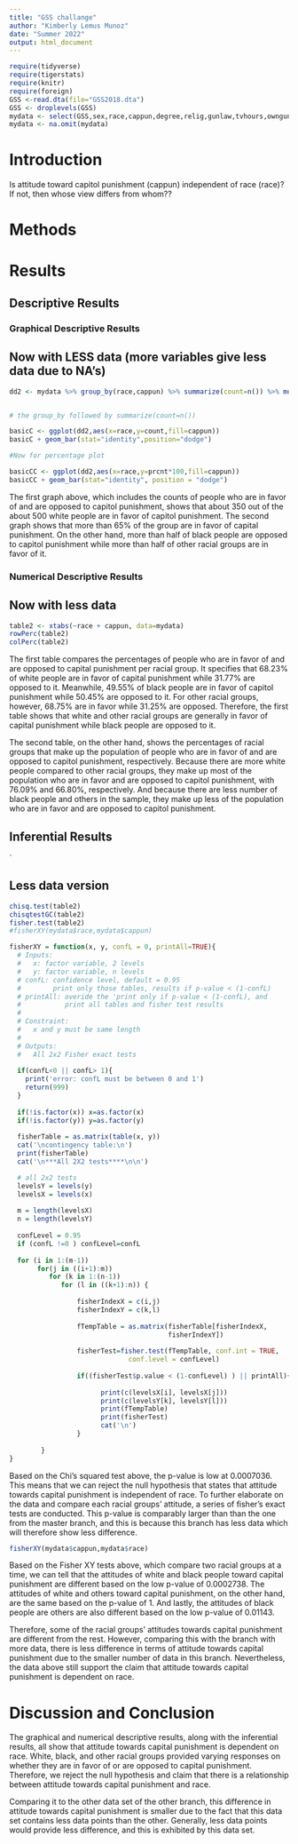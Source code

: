 ```yaml
---
title: "GSS challange"
author: "Kimberly Lemus Munoz"
date: "Summer 2022"
output: html_document
---
```








```r
require(tidyverse)
require(tigerstats)
require(knitr)
require(foreign)
GSS <-read.dta(file="GSS2018.dta")
GSS <- droplevels(GSS)
mydata <- select(GSS,sex,race,cappun,degree,relig,gunlaw,tvhours,owngun,age,wordsum)
mydata <- na.omit(mydata)
```

# Introduction

<!--In this section you explain what you are trying to show.  Where did the data come from?  What is the research or other question you are trying to answer?.  If you skimp in this section expect to be marked down in your grade. Paint a picture of the project a couple of paragraphs is expected!-->

Is attitude toward capitol punishment (cappun) independent of race (race)?
If not, then whose view differs from whom??

# Methods

<!--Decide on your methods:  use "variable analysis" or other appropriate descriptors.  Make sure to choose at least one graphical method and at least one numerical method. Discuss what data manipulations may be needed for example subsetting or other binning procedures and what sort of graphical displays and inferential tools will be used!-->

# Results

<!--Divide this section into two sub-sections:  One for your descriptive  results and one for your inferential results.!-->

## Descriptive Results

### Graphical Descriptive Results

<!--Graphical results here.  Make sure to show your code.  Provide appropriate labels for axes, giving units if possible, and provide a good title for the graph, too.  Use the graphical results to describe the patterns if any that exist in the data as focused toward the research question. Bottom line is to explain the features of the graph that are relevant to conforming or departing to what is expected by your null hypothesis !-->



## Now with LESS data (more variables give less data due to NA's)

```r
dd2 <- mydata %>% group_by(race,cappun) %>% summarize(count=n()) %>% mutate(prcnt=count/sum(count))


# the group_by followed by summarize(count=n())

basicC <- ggplot(dd2,aes(x=race,y=count,fill=cappun))
basicC + geom_bar(stat="identity",position="dodge")

#Now for percentage plot

basicCC <- ggplot(dd2,aes(x=race,y=prcnt*100,fill=cappun)) 
basicCC + geom_bar(stat="identity", position = "dodge")
```

The first graph above, which includes the counts of people who are in favor of and are opposed to capitol punishment, shows that about 350 out of the about 500 white people are in favor of capitol punishment. The second graph shows that  more than 65% of the group are in favor of capital punishment. On the other hand, more than half of black people are opposed to capitol punishment while more than half of other racial groups are in favor of it.  

### Numerical Descriptive Results

<!--Numerical results go here. Use the numerical results to describe the patterns if any that exist in the data as focused toward the research question!-->




## Now with less data

```r
table2 <- xtabs(~race + cappun, data=mydata)
rowPerc(table2)
colPerc(table2)
```
The first table compares the percentages of people who are in favor of and are opposed to capital punishment per racial group. It specifies that 68.23% of white people are in favor of capital punishment while 31.77% are opposed to it. Meanwhile, 49.55% of black people are in favor of capitol punishment while 50.45% are opposed to it. For other racial groups, however, 68.75% are in favor while 31.25% are opposed. Therefore, the first table shows that white and other racial groups are generally in favor of capital punishment while black people are opposed to it.
  
The second table, on the other hand, shows the percentages of racial groups that make up the population of people who are in favor of and are opposed to capitol punishment, respectively. Because there are more white people compared to other racial groups, they make up most of the population who are in favor and are opposed to capitol punishment, with 76.09% and 66.80%, respectively. And because there are less number of black people and others in the sample, they make up less of the population who are in favor and are opposed to capitol punishment.    
  

## Inferential Results

<!--State hypothesis clearly.  Make sure your discussion of the inferential test covers all the aspects that the test output produces, such as test statistic, p-value etc.  Make a decision about the null hypothesis, explain the assumptions on which the selected test/procedure was based, and why the chosen procedure satisfys the assumptions and is appropriate to answer the research question!-->

`


## Less data version

```r
chisq.test(table2)
chisqtestGC(table2)
fisher.test(table2)
#fisherXY(mydata$race,mydata$cappun)
```
```r
fisherXY = function(x, y, confL = 0, printAll=TRUE){
  # Inputs: 
  #   x: factor variable, 2 levels
  #   y: factor variable, n levels
  # confL: confidence level, default = 0.95
  #        print only those tables, results if p-value < (1-confL)
  # printAll: overide the 'print only if p-value < (1-confL), and
  #           print all tables and fisher test results
  #
  # Constraint:
  #   x and y must be same length
  #
  # Outputs:
  #   All 2x2 Fisher exact tests
  
  if(confL<0 || confL> 1){
    print('error: confL must be between 0 and 1')
    return(999)
  }
  
  if(!is.factor(x)) x=as.factor(x)
  if(!is.factor(y)) y=as.factor(y)
  
  fisherTable = as.matrix(table(x, y))
  cat('\ncontingency table:\n')
  print(fisherTable)
  cat('\n***All 2X2 tests****\n\n')

  # all 2x2 tests
  levelsY = levels(y)
  levelsX = levels(x)
  
  m = length(levelsX)
  n = length(levelsY)
  
  confLevel = 0.95
  if (confL !=0 ) confLevel=confL
  
  for (i in 1:(m-1))
       for(j in ((i+1):m))
          for (k in 1:(n-1))
             for (l in ((k+1):n)) {
                
                 fisherIndexX = c(i,j)
                 fisherIndexY = c(k,l)
                 
                 fTempTable = as.matrix(fisherTable[fisherIndexX,
                                        fisherIndexY])
                 
                 fisherTest=fisher.test(fTempTable, conf.int = TRUE, 
                              conf.level = confLevel)
                 
                 if((fisherTest$p.value < (1-confLevel) ) || printAll){
                   
                       print(c(levelsX[i], levelsX[j]))
                       print(c(levelsY[k], levelsY[l]))
                       print(fTempTable)
                       print(fisherTest)
                       cat('\n')
                 }
                 
        }
}

```

Based on the Chi’s squared test above, the p-value is low at 0.0007036. This means that we can reject the null hypothesis that states that attitude towards capital punishment is independent of race. To further elaborate on the data and compare each racial groups’ attitude, a series of fisher’s exact tests are conducted. This p-value is comparably larger than than the one from the master branch, and this is because this branch has less data which will therefore show less difference. 


```r
fisherXY(mydata$cappun,mydata$race)
```
 
 Based on the Fisher XY tests above, which compare two racial groups at a time, we can tell that the attitudes of white and black people toward capital punishment are different based on the low p-value of 0.0002738. The attitudes of white and others toward capital punishment, on the other hand, are the same based on the p-value of 1. And lastly, the attitudes of black people are others are also different based on the low p-value of 0.01143.
  
  
Therefore, some of the racial groups' attitudes towards capital punishment are different from the rest. However, comparing this with the branch with more data, there is less difference in terms of attitude towards capital punishment due to the smaller number of data in this branch. Nevertheless, the data above still support the claim that attitude towards capital punishment is dependent on race. 
 
 
 
 
 

# Discussion and Conclusion

<!--Discussion and conclusion here.  If you found a relationship be sure to consider whether the relationship occurs because one of the variavbles causes the other, or whether they perhasps are related for some other reason.  Watch the chapter 6 videos from the GeorgeTown videos collection.!-->



The graphical and numerical descriptive results, along with the inferential results, all show that attitude towards capital punishment is dependent on race. White, black, and other racial groups provided varying responses on whether they are in favor of or are opposed to capital punishment. Therefore, we reject the null hypothesis and claim that there is a relationship between attitude towards capital punishment and race.

Comparing it to the other data set of the other branch, this difference in attitude towards capital punishment is smaller due to the fact that this data set contains less data points than the other. Generally, less data points would provide less difference, and this is exhibited by this data set.

